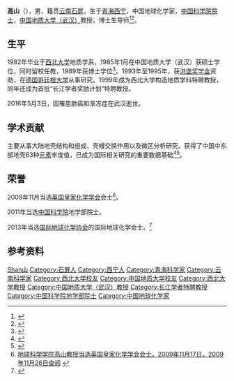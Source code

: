 {{Otheruses|高山}}
{{Infobox_Person
| name = 高山
|image= 
|box_width= 
|occupation= 中国地质大学（武汉）教授
| period = 
|birth_name=
| other_names =
| Sex =男
|birth_date= 1962年6月
|birth_place= {{PRC}}[[青海省|青海省]][[西宁市|西宁市]]
|death_date= 2016年5月3日
|death_place= {{PRC}}[[湖北省|湖北省]][[武汉市|武汉市]]
| nationality ={{PRC}}
| residence =
| party =
| religion =
| spouse = 
| relatives = 
|education= 
| past = 
{{Infobox_People_CAS
|学部=地学部
|专业=地球化学
|当选年=2011年
}}
| work =
|awards=
}}
'''高山'''（{{bd|1962年|6月|2016年|5月3日|catIdx=Gao,高}}），男，籍贯[[云南|云南]][[石屏|石屏]]，生于[[青海省|青海]][[西宁市|西宁]]，中国地球化学家，[[中国科学院院士|中国科学院院士]]，[[中国地质大学（武汉）|中国地质大学（武汉）]]教授，博士生导师<ref>{{Cite web |url=http://news.sciencenet.cn/htmlnews/2016/5/345044.shtm |title=中国地质学界最年轻院士高山逝世 享年54岁 |access-date=2016-05-04 |archive-date=2020-02-02 |archive-url=https://web.archive.org/web/20200202142113/http://news.sciencenet.cn/htmlnews/2016/5/345044.shtm |dead-url=no }}</ref><ref>{{cite web | language = zh-cn | publisher = 人民网 | title = 中科院2011年新增院士名单：地学部 | url = http://scitech.people.com.cn/GB/16561385.html | date = 2011-12-09 | accessdate = 2011-12-10 | archive-date = 2012-05-19 | archive-url = https://web.archive.org/web/20120519083104/http://scitech.people.com.cn/GB/16561385.html | dead-url = no }}</ref>。

== 生平 ==
1982年毕业于[[西北大学|西北大学]]地质学系，1985年1月在中国地质大学（武汉）获硕士学位，同时留校任教，1989年获博士学位<ref>{{cite web | language = zh-cn | publisher = 西北大学地质学系 | title = 高山 | url = http://geology.nwu.edu.cn/?p=536 | date = 2011-12-09 | accessdate = 2011-12-10 | archive-url = https://web.archive.org/web/20131227164304/http://geology.nwu.edu.cn/?p=536 | archive-date = 2013-12-27 | dead-url = yes }}</ref>。1993年至1995年，获[[洪堡奖学金|洪堡奖学金]]资助，在[[德国|德国]][[哥廷根大学|哥廷根大学]]从事研究。1999年成为西北大学构造地质学科特聘教授，同年还成为首批“长江学者奖励计划”特聘教授。

2016年5月3日，因罹患肺癌和渐冻症在武汉逝世。

== 学术贡献 ==
主要从事大陆地壳结构和组成、壳幔交换作用以及微区分析研究。获得了中国中东部地壳63种[[元素|元素]]丰度值，已成为国际相关研究的重要数据基础<ref>{{cite web | language = zh-cn | publisher = 搜狐 | title = 图文：高山：更好地认知地球 | url = http://roll.sohu.com/20111210/n328543007.shtml | date =  | accessdate = 2011-12-10 | archive-date = 2020-02-02 | archive-url = https://web.archive.org/web/20200202142047/http://roll.sohu.com/20111210/n328543007.shtml | dead-url = no }}</ref><ref>{{cite web | language = zh-cn | publisher = 网易 | title = 高山：“另类教授”爱穿运动装背双肩包 | url = http://news.163.com/11/1210/03/7KSOFQ6H00014AED.html | date =  | accessdate = 2011-12-10 | archive-date = 2020-02-02 | archive-url = https://web.archive.org/web/20200202142039/http://news.163.com/11/1210/03/7KSOFQ6H00014AED.html | dead-url = no }}</ref>。

== 荣誉 ==
2009年11月当选[[英国皇家化学学会|英国皇家化学学会]]会士<ref>[http://dxy.cug.edu.cn/list.asp?unid=349 地球科学学院高山教授当选英国皇家化学学会会士，2009年11月17日，2009年11月26日查阅] {{webarchive|url=https://web.archive.org/web/20131228104957/http://dxy.cug.edu.cn/list.asp?unid=349 |date=2013-12-28}}</ref>。

2011年当选[[中国科学院|中国科学院]]地学部院士。

2013年当选[[国际地球化学协会|国际地球化学协会]]的国际地球化学会士。<ref>{{cite web| language =zh-cn| publisher =中国地质大学| title =高山院士获国际地球化学会士荣誉| url =http://www.cug.edu.cn/new/Show.aspx?ID=1535&cid=000102| date =| accessdate =2013-12-27| archive-date =2013-12-28| archive-url =https://web.archive.org/web/20131228104638/http://www.cug.edu.cn/new/Show.aspx?ID=1535&cid=000102| dead-url =yes}}</ref>

== 参考资料 ==
{{reflist}}

{{中国科学院地学部院士}}
{{第一批“长江学者奖励计划”特聘教授}}

{{Authority control}}

{{DEFAULTSORT:Gao高}}
[[Category:高姓|Shan山]]
[[Category:石屏人|Category:石屏人]]
[[Category:西宁人|Category:西宁人]]
[[Category:青海科学家|Category:青海科学家]]
[[Category:云南科学家|Category:云南科学家]]
[[Category:西北大学校友|Category:西北大学校友]]
[[Category:中国地质大学校友|Category:中国地质大学校友]]
[[Category:西北大学教授|Category:西北大学教授]]
[[Category:中国地质大学（武汉）教授|Category:中国地质大学（武汉）教授]]
[[Category:长江学者特聘教授|Category:长江学者特聘教授]]
[[Category:中国科学院地学部院士|Category:中国科学院地学部院士]]
[[Category:中国地球化学家|Category:中国地球化学家]]